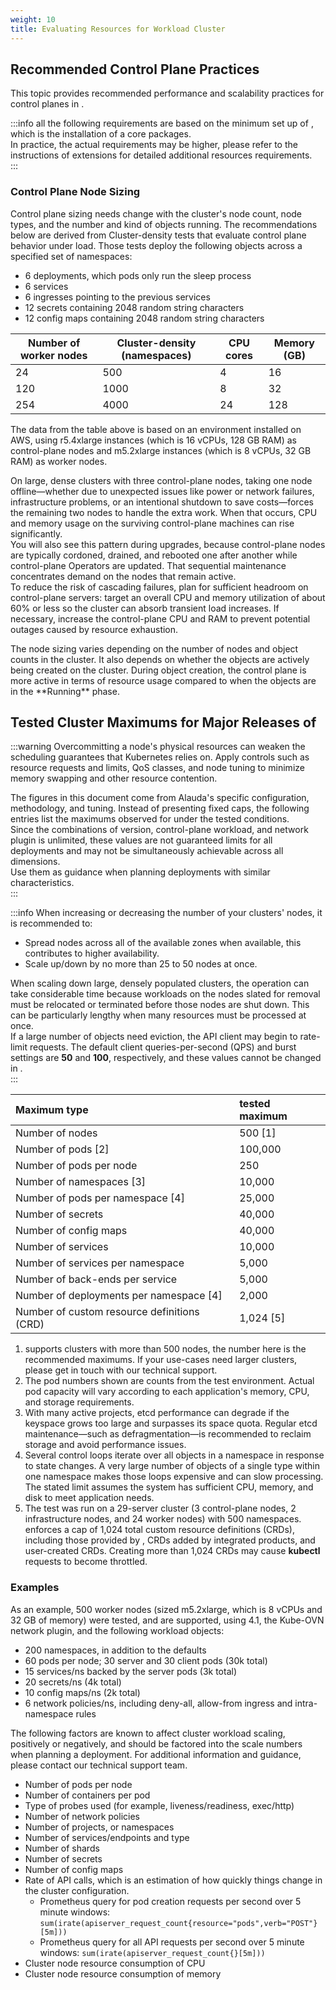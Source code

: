 ```yaml
---
weight: 10
title: Evaluating Resources for Workload Cluster
---
```


## Recommended Control Plane Practices

This topic provides recommended performance and scalability practices for control planes in <Term name="productShort" />.

:::info
all the following requirements are based on the minimum set up of <Term name="productShort" />, which is the installation of a core packages.  
In practice, the actual requirements may be higher, please refer to the instructions of extensions for detailed additional resources requirements.  
:::

### Control Plane Node Sizing
Control plane sizing needs change with the cluster's node count, node types, and the number and kind of objects running. The recommendations below are derived from Cluster-density tests that evaluate control plane behavior under load. Those tests deploy the following objects across a specified set of namespaces:

- 6 deployments, which pods only run the sleep process
- 6 services
- 6 ingresses pointing to the previous services
- 12 secrets containing 2048 random string characters
- 12 config maps containing 2048 random string characters

| Number of worker nodes | Cluster-density (namespaces) | CPU cores    | Memory (GB) |
|---|---|---|---|
| 24    | 500    | 4    | 16    |
| 120    | 1000    | 8    | 32    |
| 254    | 4000    | 24 | 128 |

The data from the table above is based on an <Term name="productShort" /> environment installed on AWS, using r5.4xlarge instances (which is 16 vCPUs, 128 GB RAM) as control-plane nodes and m5.2xlarge instances (which is 8 vCPUs, 32 GB RAM) as worker nodes.  
  
On large, dense clusters with three control-plane nodes, taking one node offline—whether due to unexpected issues like power or network failures, infrastructure problems, or an intentional shutdown to save costs—forces the remaining two nodes to handle the extra work. When that occurs, CPU and memory usage on the surviving control-plane machines can rise significantly.  
You will also see this pattern during upgrades, because control-plane nodes are typically cordoned, drained, and rebooted one after another while control-plane Operators are updated. That sequential maintenance concentrates demand on the nodes that remain active.  
To reduce the risk of cascading failures, plan for sufficient headroom on control-plane servers: target an overall CPU and memory utilization of about 60% or less so the cluster can absorb transient load increases. If necessary, increase the control-plane CPU and RAM to prevent potential outages caused by resource exhaustion.  

<Directive type="warning" title="IMPORTANT NOTES">
The node sizing varies depending on the number of nodes and object counts in the cluster. It also depends on whether the objects are actively being created on the cluster. During object creation, the control plane is more active in terms of resource usage compared to when the objects are in the **Running** phase.
</Directive>

## Tested Cluster Maximums for Major Releases of <Term name="productShort" />

:::warning
Overcommitting a node's physical resources can weaken the scheduling guarantees that Kubernetes relies on. Apply controls such as resource requests and limits, QoS classes, and node tuning to minimize memory swapping and other resource contention.  
  
The figures in this document come from Alauda's specific configuration, methodology, and tuning. Instead of presenting fixed caps, the following entries list the maximums observed for <Term name="productShort" /> under the tested conditions.  
Since the combinations of <Term name="productShort" /> version, control-plane workload, and network plugin is unlimited, these values are not guaranteed limits for all deployments and may not be simultaneously achievable across all dimensions.  
Use them as guidance when planning deployments with similar characteristics.  
:::

:::info
When increasing or decreasing the number of your <Term name="productShort" /> clusters' nodes, it is recommended to:
- Spread nodes across all of the available zones when available, this contributes to higher availability.
- Scale up/down by no more than 25 to 50 nodes at once.
  
When scaling down large, densely populated clusters, the operation can take considerable time because workloads on the nodes slated for removal must be relocated or terminated before those nodes are shut down. This can be particularly lengthy when many resources must be processed at once.  
If a large number of objects need eviction, the API client may begin to rate-limit requests. The default client queries-per-second (QPS) and burst settings are **50** and **100**, respectively, and these values cannot be changed in <Term name="productShort" />.  
:::

| Maximum type | tested maximum |
| :--- | :--- |
| Number of nodes | 500 [1] |
| Number of pods [2] | 100,000 |
| Number of pods per node | 250 |
| Number of namespaces [3] | 10,000 |
| Number of pods per namespace [4] | 25,000 |
| Number of secrets | 40,000 |
| Number of config maps | 40,000 |
| Number of services | 10,000 |
| Number of services per namespace | 5,000 |
| Number of back-ends per service | 5,000 |
| Number of deployments per namespace [4] | 2,000 |
| Number of custom resource definitions (CRD) | 1,024 [5] |

1.  <Term name="productShort" /> supports clusters with more than 500 nodes, the number here is the recommended maximums. If your use-cases need larger clusters, please get in touch with our technical support.
2.  The pod numbers shown are counts from the test environment. Actual pod capacity will vary according to each application's memory, CPU, and storage requirements.
3.  With many active projects, etcd performance can degrade if the keyspace grows too large and surpasses its space quota. Regular etcd maintenance—such as defragmentation—is recommended to reclaim storage and avoid performance issues.
4.  Several control loops iterate over all objects in a namespace in response to state changes. A very large number of objects of a single type within one namespace makes those loops expensive and can slow processing. The stated limit assumes the system has sufficient CPU, memory, and disk to meet application needs.
5.  The test was run on a 29-server cluster (3 control-plane nodes, 2 infrastructure nodes, and 24 worker nodes) with 500 namespaces. <Term name="productShort" /> enforces a cap of 1,024 total custom resource definitions (CRDs), including those provided by <Term name="productShort" />, CRDs added by integrated products, and user-created CRDs. Creating more than 1,024 CRDs may cause **kubectl** requests to become throttled.

### Examples

As an example, 500 worker nodes (sized m5.2xlarge, which is 8 vCPUs and 32 GB of memory) were tested, and are supported, using <Term name="productShort" /> 4.1, the Kube-OVN network plugin, and the following workload objects:

- 200 namespaces, in addition to the defaults
- 60 pods per node; 30 server and 30 client pods (30k total)
- 15 services/ns backed by the server pods (3k total)
- 20 secrets/ns (4k total)
- 10 config maps/ns (2k total)
- 6 network policies/ns, including deny-all, allow-from ingress and intra-namespace rules

The following factors are known to affect cluster workload scaling, positively or negatively, and should be factored into the scale numbers when planning a deployment. For additional information and guidance, please contact our technical support team.

- Number of pods per node
- Number of containers per pod
- Type of probes used (for example, liveness/readiness, exec/http)
- Number of network policies
- Number of projects, or namespaces
- Number of services/endpoints and type
- Number of shards
- Number of secrets
- Number of config maps
- Rate of API calls, which is an estimation of how quickly things change in the cluster configuration.
  - Prometheus query for pod creation requests per second over 5 minute windows: `sum(irate(apiserver_request_count{resource="pods",verb="POST"}[5m]))`
  - Prometheus query for all API requests per second over 5 minute windows: `sum(irate(apiserver_request_count{}[5m]))`
- Cluster node resource consumption of CPU
- Cluster node resource consumption of memory
